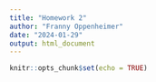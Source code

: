 ```yaml
---
title: "Homework 2"
author: "Franny Oppenheimer"
date: "2024-01-29"
output: html_document
---
```


```r
knitr::opts_chunk$set(echo = TRUE)
```


